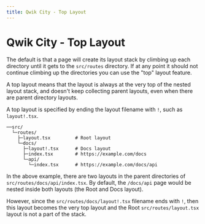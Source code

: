 ```yaml
---
title: Qwik City - Top Layout
---
```


# Qwik City - Top Layout

The default is that a page will create its layout stack by climbing up each directory until it gets to the `src/routes` directory. If at any point it should not continue climbing up the directories you can use the "top" layout feature.

A top layout means that the layout is always at the very top of the nested layout stack, and doesn't keep collecting parent layouts, even when there are parent directory layouts.

A top layout is specified by ending the layout filename with `!`, such as `layout!.tsx`.

```
──src/
  └─routes/
    ├─layout.tsx         # Root layout
    └─docs/
      ├─layout!.tsx      # Docs layout
      ├─index.tsx        # https://example.com/docs
      └─api/
        └─index.tsx      # https://example.com/docs/api
```

In the above example, there are two layouts in the parent directories of `src/routes/docs/api/index.tsx`. By default, the `/docs/api` page would be nested inside both layouts (the Root and Docs layout).

However, since the `src/routes/docs/layout!.tsx` filename ends with `!`, then this layout becomes the very top layout and the Root `src/routes/layout.tsx` layout is not a part of the stack.
